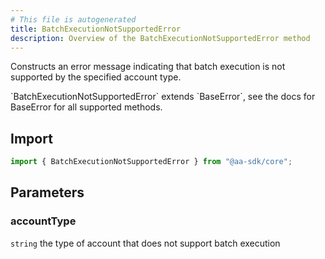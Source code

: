 ```yaml
---
# This file is autogenerated
title: BatchExecutionNotSupportedError
description: Overview of the BatchExecutionNotSupportedError method
---
```


Constructs an error message indicating that batch execution is not supported by the specified account type.

<Note>
  `BatchExecutionNotSupportedError` extends `BaseError`, see the docs for
  BaseError for all supported methods.
</Note>

## Import

```ts
import { BatchExecutionNotSupportedError } from "@aa-sdk/core";
```

## Parameters

### accountType

`string`
the type of account that does not support batch execution
